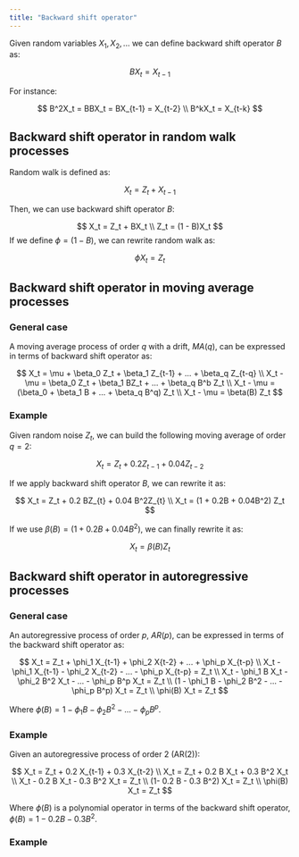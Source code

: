```yaml
---
title: "Backward shift operator"
---
```


Given random variables $X_1, X_2, ...$ we can define backward shift operator $B$ as:

$$BX_t = X_{t-1}$$

For instance:

$$
B^2X_t = BBX_t = BX_{t-1} = X_{t-2} \\
B^kX_t = X_{t-k}
$$

## Backward shift operator in random walk processes

Random walk is defined as:

$$X_t = Z_t + X_{t-1}$$

Then, we can use backward shift operator $B$:

$$
X_t = Z_t + BX_t \\
Z_t = (1 - B)X_t
$$
If we define $\phi = (1 - B)$, we can rewrite random walk as:

$$\phi X_t = Z_t$$

## Backward shift operator in moving average processes

### General case

A moving average process of order $q$ with a drift, $MA(q)$, can be expressed in terms of backward shift operator as:

$$
X_t = \mu + \beta_0 Z_t + \beta_1 Z_{t-1} + ... + \beta_q Z_{t-q} \\
X_t - \mu = \beta_0 Z_t + \beta_1 BZ_t + ... + \beta_q B^b Z_t \\
X_t - \mu = (\beta_0 + \beta_1 B +  ... + \beta_q B^q) Z_t \\
X_t - \mu = \beta(B) Z_t
$$

### Example

Given random noise $Z_t$, we can build the following moving average of order $q=2$:

$$X_t = Z_t + 0.2 Z_{t-1} + 0.04 Z_{t-2}$$

If we apply backward shift operator $B$, we can rewrite it as:

$$
X_t = Z_t + 0.2 BZ_{t} + 0.04 B^2Z_{t} \\
X_t = (1 + 0.2B + 0.04B^2) Z_t
$$

If we use $\beta(B) = (1 + 0.2B + 0.04B^2)$, we can finally rewrite it as:

$$X_t = \beta(B)Z_t$$

## Backward shift operator in autoregressive processes

### General case

An autoregressive process of order $p$, $AR(p)$, can be expressed in terms of the backward shift operator as:

$$
X_t = Z_t + \phi_1 X_{t-1} + \phi_2 X{t-2} + ... + \phi_p X_{t-p} \\
X_t - \phi_1 X_{t-1} - \phi_2 X_{t-2} - ... - \phi_p X_{t-p} = Z_t \\
X_t - \phi_1 B X_t - \phi_2 B^2 X_t - ... - \phi_p B^p X_t = Z_t \\
(1 - \phi_1 B - \phi_2 B^2 - ... - \phi_p B^p) X_t = Z_t \\
\phi(B) X_t = Z_t
$$

Where $\phi(B) = 1 - \phi_1 B - \phi_2 B^2 - ... - \phi_p B^p$.

### Example

Given an autoregressive process of order 2 (AR(2)):

$$
X_t = Z_t + 0.2 X_{t-1} + 0.3 X_{t-2} \\
X_t = Z_t + 0.2 B X_t + 0.3 B^2 X_t \\
X_t - 0.2 B X_t - 0.3 B^2 X_t = Z_t \\
(1- 0.2 B - 0.3 B^2) X_t = Z_t \\
\phi(B) X_t = Z_t
$$

Where $\phi(B)$ is a polynomial operator in terms of the backward shift operator, $\phi(B) = 1 - 0.2 B - 0.3 B^2$.

### Example
